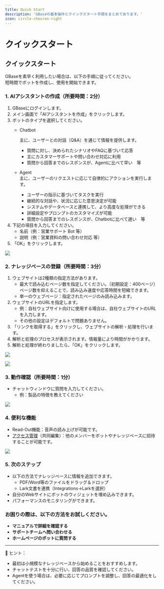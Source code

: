 ```yaml
---
title: Quick Start
description: 'GBaseの基本操作とクイックスタート手順をまとめてあります。'
icon: circle-chevron-right
---
```


# クイックスタート

## クイックスタート

GBaseを素早く利用したい場合は、以下の手順に従ってください。\
短時間でボットを作成し、使用を開始できます。

### 1. AIアシスタントの作成（所要時間：2分）

1. GBaseにログインします。
2. メイン画面で「AIアシスタントを作成」をクリックします。
3. ボットのタイプを選択してください。
   *   Chatbot

       主に、ユーザーとの対話（Q\&A）を通じて情報を提供します。

       * 質問に対し、決められたシナリオやFAQに基づいて応答
       * 主にカスタマーサポートや問い合わせ対応に利用
       * 質問から回答までのレスポンスが、Agentに比べて早い　等
   * Agent\
     主に、ユーザーのリクエストに応じて自律的にアクションを実行します。
     * ユーザーの指示に基づいてタスクを実行
     * 継続的な対話や、状況に応じた意思決定が可能
     * システムやデータベースと連携して、より高度な処理ができる
     * 詳細設定やプロンプトのカスタマイズが可能
     * 質問から回答までのレスポンスが、Chatbotに比べて遅い　等
4. 下記の項目を入力してください。
   * 名前（例：営業サポート Bot 等）
   * 説明（例：営業資料の問い合わせ対応 等）
5. 「OK」をクリックします。

![](.gitbook/assets/image%20(2)%20(2).png)

### 2. ナレッジベースの登録（所要時間：3分）

1. ウェブサイトは2種類の指定方法があります。
   * 最大で読み込むページ数を指定してください。（初期設定：400ページ）
     \
     ページ数を抑えることで、読み込み速度や応答時間を短縮できます。
   * 単一のウェブページ：指定されたページのみ読み込みます。
2. ウェブサイトのURLを指定します。
   * 例：自社ウェブサイト向けに使用する場合は、自社ウェブサイトのURLを入力します。
   * その他の設定はデフォルトで問題ありません。
3. 「リンクを取得する」をクリックし、ウェブサイトの解析・処理を行います。
4. 解析と処理のプロセスが表示されます。情報量により時間がかかります。
5. 解析と処理が終わりましたら、「OK」をクリックします。

![](.gitbook/assets/スクリーンショット%202025-04-04%20141340.png)

![](.gitbook/assets/スクリーンショット%202025-04-04%20151107.png)

### 3. 動作確認（所要時間：1分）

* チャットウィンドウに質問を入力してください。&#x20;
  * 例：製品の特徴を教えてください

![](.gitbook/assets/chat.png)

### 4. 便利な機能

* Read-Out機能：音声の読み上げが可能です。
* [アクセス管理](welcome/access-management.md)（共同編集）：他のメンバーをボットやナレッジベースに招待することが可能です。

![](.gitbook/assets/スクリーンショット%202025-04-04%20143740%20(1).png)

### 5. 次のステップ

* 以下の方法でナレッジベースに情報を追加できます。
  * PDF/Word等のファイルをドラッグ＆ドロップ
  * Lark文書を連携（Integrations→Larkを選択）
* 自分のWebサイトにボットのウィジェットを埋め込みできます。
* パフォーマンスのモニタリングができます。



### お困りの際は、以下の方法をお試しください。

* **マニュアルで詳細を確認する**
* **サポートチームへ問い合わせる**
* **ホームページのボットに質問する**

***

🔑 ヒント：

* 最初は小規模なナレッジベースから始めることをおすすめします。
* チャットテストを十分に行い、回答の品質を確認してください。
* Agentを使う場合は、必要に応じてプロンプトを調整し、回答の最適化をしてください。
